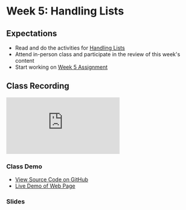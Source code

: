 # Week 5: Handling Lists

## Expectations

- Read and do the activities for [Handling Lists](/week5/lists)
- Attend in-person class and participate in the review of this week's content
- Start working on [Week 5 Assignment](/week5/assignment)

## Class Recording

<iframe
  style={{ width: "100%", aspectRatio: "16/9" }}
  src="https://www.youtube.com/embed/1-sJn9H0Nhw?si=-Lfx_18Opd-Pf61K"
  title="YouTube video player"
  frameborder="0"
  allow="accelerometer; autoplay; clipboard-write; encrypted-media; gyroscope; picture-in-picture; web-share"
  allowfullscreen="allowFullScreen"
></iframe>

### Class Demo

- [View Source Code on GitHub ](https://github.com/warsylewicz/webdev2-demos/blob/master/app/week5/classdemo/page.js)
- [Live Demo of Web Page](https://webdev2-demos.vercel.app/week5/classdemo)

### Slides


<Slideshow file="/week5/slides" />
